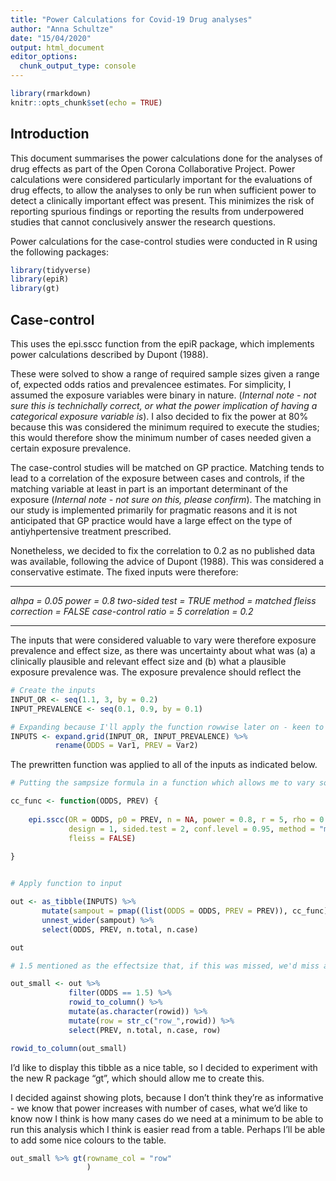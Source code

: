 ```yaml
---
title: "Power Calculations for Covid-19 Drug analyses"
author: "Anna Schultze"
date: "15/04/2020"
output: html_document
editor_options:
  chunk_output_type: console
---
```


```r

library(rmarkdown)
knitr::opts_chunk$set(echo = TRUE)

```

## Introduction 

This document summarises the power calculations done for the analyses of drug effects as part of the Open Corona Collaborative Project. Power calculations were considered particularly important for the evaluations of drug effects, to allow the analyses to only be run when sufficient power to detect a clinically important effect was present. This minimizes the risk of reporting spurious findings or reporting the results from underpowered studies that cannot conclusively answer the research questions. 

Power calculations for the case-control studies were conducted in R using the following packages: 

```r

library(tidyverse)
library(epiR)
library(gt)

```

## Case-control 

This uses the epi.sscc function from the epiR package, which implements power calculations described by Dupont (1988). 

These were solved to show a range of required sample sizes given a range of, expected odds ratios and prevalencee estimates. For simplicity, I assumed the exposure variables were binary in nature. (*Internal note - not sure this is technichally correct, or what the power implication of having a categorical exposure variable is*). I also decided to fix the power at 80% because this was considered the minimum required to execute the studies; this would therefore show the minimum number of cases needed given a certain exposure prevalence. 

The case-control studies will be matched on GP practice. Matching tends to lead to a correlation of the exposure between cases and controls, if the matching variable at least in part is an important determinant of the exposure (*Internal note - not sure on this, please confirm*). The matching in our study is implemented primarily for pragmatic reasons and it is not anticipated that GP practice would have a large effect on the type of antiyhpertensive treatment prescribed. 

Nonetheless, we decided to fix the correlation to 0.2 as no published data was available, following the advice of Dupont (1988). This was considered a conservative estimate. 
The fixed inputs were therefore: 

***

  *alhpa = 0.05*
  *power = 0.8* 
  *two-sided test = TRUE* 
  *method = matched* 
  *fleiss correction = FALSE* 
  *case-control ratio = 5*
  *correlation = 0.2*

***

The inputs that were considered valuable to vary were therefore exposure prevalence and effect size, as there was uncertainty about what was (a) a clinically plausible and relevant effect size and (b) what a plausible exposure prevalence was. The exposure prevalence should reflect the 

```r

# Create the inputs  
INPUT_OR <- seq(1.1, 3, by = 0.2)
INPUT_PREVALENCE <- seq(0.1, 0.9, by = 0.1)

# Expanding because I'll apply the function rowwise later on - keen to know if there's a different (better) way...
INPUTS <- expand.grid(INPUT_OR, INPUT_PREVALENCE) %>% 
          rename(ODDS = Var1, PREV = Var2)

```

The prewritten function was applied to all of the inputs as indicated below. 


```r

# Putting the sampsize formula in a function which allows me to vary some inputs automatically; solving for N

cc_func <- function(ODDS, PREV) { 
    
    epi.sscc(OR = ODDS, p0 = PREV, n = NA, power = 0.8, r = 5, rho = 0.2,
             design = 1, sided.test = 2, conf.level = 0.95, method = "matched",
             fleiss = FALSE)
  
}


# Apply function to input 

out <- as_tibble(INPUTS) %>%  
       mutate(sampout = pmap((list(ODDS = ODDS, PREV = PREV)), cc_func)) %>% 
       unnest_wider(sampout) %>%  
       select(ODDS, PREV, n.total, n.case)

out

# 1.5 mentioned as the effectsize that, if this was missed, we'd miss a clinically potentially important effect. Create a dataset with only those estimates. 

out_small <- out %>% 
             filter(ODDS == 1.5) %>% 
             rowid_to_column() %>% 
             mutate(as.character(rowid)) %>% 
             mutate(row = str_c("row_",rowid)) %>% 
             select(PREV, n.total, n.case, row)

rowid_to_column(out_small)

```

I'd like to display this tibble as a nice table, so I decided to experiment with the new R package "gt", which should allow me to create this. 

I decided against showing plots, because I don't think they're as informative - we know that power increases with number of cases, what we'd like to know now I think is how many cases do we need at a minimum to be able to run this analysis which I think is easier read from a table. Perhaps I'll be able to add some nice colours to the table. 


```r

out_small %>% gt(rowname_col = "row" 
                 ) 

```








